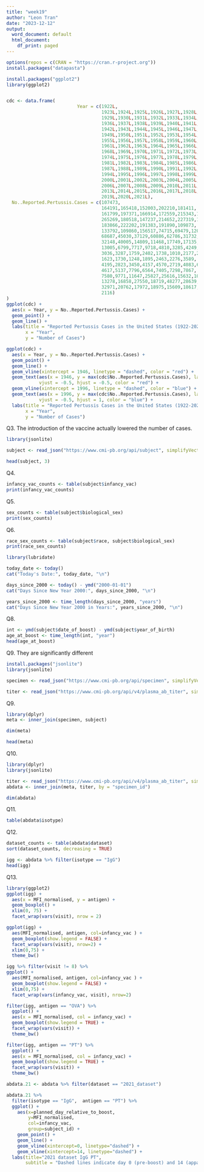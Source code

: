 ```yaml
---
title: "week19"
author: "Leon Tran"
date: "2023-12-12"
output:
  word_document: default
  html_document:
    df_print: paged
---
```


```r
options(repos = c(CRAN = "https://cran.r-project.org"))
install.packages("datapasta")

install.packages("ggplot2")
library(ggplot2)


cdc <- data.frame(
                          Year = c(1922L,
                                   1923L,1924L,1925L,1926L,1927L,1928L,
                                   1929L,1930L,1931L,1932L,1933L,1934L,1935L,
                                   1936L,1937L,1938L,1939L,1940L,1941L,
                                   1942L,1943L,1944L,1945L,1946L,1947L,1948L,
                                   1949L,1950L,1951L,1952L,1953L,1954L,
                                   1955L,1956L,1957L,1958L,1959L,1960L,
                                   1961L,1962L,1963L,1964L,1965L,1966L,1967L,
                                   1968L,1969L,1970L,1971L,1972L,1973L,
                                   1974L,1975L,1976L,1977L,1978L,1979L,1980L,
                                   1981L,1982L,1983L,1984L,1985L,1986L,
                                   1987L,1988L,1989L,1990L,1991L,1992L,1993L,
                                   1994L,1995L,1996L,1997L,1998L,1999L,
                                   2000L,2001L,2002L,2003L,2004L,2005L,
                                   2006L,2007L,2008L,2009L,2010L,2011L,2012L,
                                   2013L,2014L,2015L,2016L,2017L,2018L,
                                   2019L,2020L,2021L),
  No..Reported.Pertussis.Cases = c(107473,
                                   164191,165418,152003,202210,181411,
                                   161799,197371,166914,172559,215343,179135,
                                   265269,180518,147237,214652,227319,103188,
                                   183866,222202,191383,191890,109873,
                                   133792,109860,156517,74715,69479,120718,
                                   68687,45030,37129,60886,62786,31732,28295,
                                   32148,40005,14809,11468,17749,17135,
                                   13005,6799,7717,9718,4810,3285,4249,
                                   3036,3287,1759,2402,1738,1010,2177,2063,
                                   1623,1730,1248,1895,2463,2276,3589,
                                   4195,2823,3450,4157,4570,2719,4083,6586,
                                   4617,5137,7796,6564,7405,7298,7867,
                                   7580,9771,11647,25827,25616,15632,10454,
                                   13278,16858,27550,18719,48277,28639,
                                   32971,20762,17972,18975,15609,18617,6124,
                                   2116)
)
ggplot(cdc) +
  aes(x = Year, y = No..Reported.Pertussis.Cases) +
  geom_point() +
  geom_line() +
  labs(title = "Reported Pertussis Cases in the United States (1922-2021)",
       x = "Year",
       y = "Number of Cases")
```

```r
ggplot(cdc) +
  aes(x = Year, y = No..Reported.Pertussis.Cases) +
  geom_point() +
  geom_line() +
  geom_vline(xintercept = 1946, linetype = "dashed", color = "red") +
  geom_text(aes(x = 1946, y = max(cdc$No..Reported.Pertussis.Cases), label = "wP Vaccine\nIntroduced"),
            vjust = -0.5, hjust = -0.5, color = "red") +
  geom_vline(xintercept = 1996, linetype = "dashed", color = "blue") +
  geom_text(aes(x = 1996, y = max(cdc$No..Reported.Pertussis.Cases), label = "Switch to\naP Vaccine"),
            vjust = -0.5, hjust = 1, color = "blue") +
  labs(title = "Reported Pertussis Cases in the United States (1922-2021)",
       x = "Year",
       y = "Number of Cases")
```

Q3. The introduction of the vaccine actually lowered the number of cases.

```r
library(jsonlite)

subject <- read_json("https://www.cmi-pb.org/api/subject", simplifyVector = TRUE)

head(subject, 3)
```
Q4.
```r
infancy_vac_counts <- table(subject$infancy_vac)
print(infancy_vac_counts)
```
Q5.
```r
sex_counts <- table(subject$biological_sex)
print(sex_counts)
```
Q6.
```r
race_sex_counts <- table(subject$race, subject$biological_sex)
print(race_sex_counts)
```
```r
library(lubridate)

today_date <- today()
cat("Today's Date:", today_date, "\n")

days_since_2000 <- today() - ymd("2000-01-01")
cat("Days Since New Year 2000:", days_since_2000, "\n")

years_since_2000 <- time_length(days_since_2000, "years")
cat("Days Since New Year 2000 in Years:", years_since_2000, "\n")
```

Q8.
```r
int <- ymd(subject$date_of_boost) - ymd(subject$year_of_birth)
age_at_boost <- time_length(int, "year")
head(age_at_boost)
```
Q9. They are significantly different

```r
install.packages("jsonlite")
library(jsonlite)

specimen <- read_json("https://www.cmi-pb.org/api/specimen", simplifyVector = TRUE)

titer <- read_json("https://www.cmi-pb.org/api/v4/plasma_ab_titer", simplifyVector = TRUE)

```

Q9.
```r
library(dplyr)
meta <- inner_join(specimen, subject)

dim(meta)

head(meta)

```

Q10.
```r
library(dplyr)
library(jsonlite)

titer <- read_json("https://www.cmi-pb.org/api/v4/plasma_ab_titer", simplifyVector = TRUE)
abdata <- inner_join(meta, titer, by = "specimen_id")

dim(abdata)

```

Q11.
```r
table(abdata$isotype)
```

Q12. 
```r
dataset_counts <- table(abdata$dataset)
sort(dataset_counts, decreasing = TRUE)
```

```r
igg <- abdata %>% filter(isotype == "IgG")
head(igg)
```

Q13.
```r
library(ggplot2)
ggplot(igg) +
  aes(x = MFI_normalised, y = antigen) +
  geom_boxplot() + 
  xlim(0, 75) +
  facet_wrap(vars(visit), nrow = 2)
```
```r
ggplot(igg) +
  aes(MFI_normalised, antigen, col=infancy_vac ) +
  geom_boxplot(show.legend = FALSE) + 
  facet_wrap(vars(visit), nrow=2) +
  xlim(0,75) +
  theme_bw()
```

```r
igg %>% filter(visit != 8) %>%
ggplot() +
  aes(MFI_normalised, antigen, col=infancy_vac ) +
  geom_boxplot(show.legend = FALSE) + 
  xlim(0,75) +
  facet_wrap(vars(infancy_vac, visit), nrow=2)
```

```r
filter(igg, antigen == "OVA") %>%
  ggplot() +
  aes(x = MFI_normalised, col = infancy_vac) +
  geom_boxplot(show.legend = TRUE) +
  facet_wrap(vars(visit)) +
  theme_bw()
```
```r
filter(igg, antigen == "PT") %>%
  ggplot() +
  aes(x = MFI_normalised, col = infancy_vac) +
  geom_boxplot(show.legend = TRUE) +
  facet_wrap(vars(visit)) +
  theme_bw()

```



```r
abdata.21 <- abdata %>% filter(dataset == "2021_dataset")

abdata.21 %>% 
  filter(isotype == "IgG",  antigen == "PT") %>%
  ggplot() +
    aes(x=planned_day_relative_to_boost,
        y=MFI_normalised,
        col=infancy_vac,
        group=subject_id) +
    geom_point() +
    geom_line() +
    geom_vline(xintercept=0, linetype="dashed") +
    geom_vline(xintercept=14, linetype="dashed") +
  labs(title="2021 dataset IgG PT",
       subtitle = "Dashed lines indicate day 0 (pre-boost) and 14 (apparent peak levels)")
```

